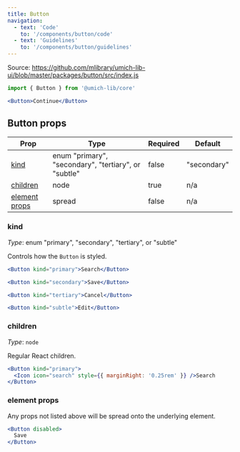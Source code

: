```yaml
---
title: Button
navigation:
  - text: 'Code'
    to: '/components/button/code'
  - text: 'Guidelines'
    to: '/components/button/guidelines'
---
```



Source: https://github.com/mlibrary/umich-lib-ui/blob/master/packages/button/src/index.js

```js
import { Button } from '@umich-lib/core'
```

```jsx live=true
<Button>Continue</Button>
```

## Button props

|Prop|Type|Required|Default|
|----|----|--------|-------|
|[kind](#kind)|enum "primary", "secondary", "tertiary", or "subtle"|false|"secondary"|
|[children](#children)|node|true|n/a|
|[element props](#element-props)|spread|false|n/a|

### kind

*Type*: enum "primary", "secondary", "tertiary", or "subtle"

Controls how the `Button` is styled.

```jsx live=true
<Button kind="primary">Search</Button>
```

```jsx live=true
<Button kind="secondary">Save</Button>
```

```jsx live=true
<Button kind="tertiary">Cancel</Button>
```

```jsx live=true
<Button kind="subtle">Edit</Button>
```

### children

*Type*: `node`

Regular React children.

```jsx live=true
<Button kind="primary">
  <Icon icon="search" style={{ marginRight: '0.25rem' }} />Search
</Button>
```

### element props

Any props not listed above will be spread onto the underlying element.

```jsx live=true
<Button disabled>
  Save
</Button>
```